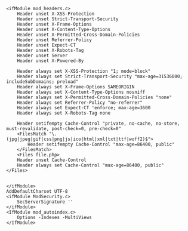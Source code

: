 ```apacheconf
<ifModule mod_headers.c>
    Header unset X-XSS-Protection
    Header unset Strict-Transport-Security
    Header unset X-Frame-Options
    Header unset X-Content-Type-Options
    Header unset X-Permitted-Cross-Domain-Policies
    Header unset Referrer-Policy
    Header unset Expect-CT
    Header unset X-Robots-Tag
    Header unset Server
    Header unset X-Powered-By

    Header always set X-XSS-Protection "1; mode=block"
    Header always set Strict-Transport-Security "max-age=31536000; includeSubDomains; preload"
    Header always set X-Frame-Options SAMEORIGIN
    Header always set X-Content-Type-Options nosniff
    Header always set X-Permitted-Cross-Domain-Policies "none"
    Header always set Referrer-Policy "no-referrer"
    Header always set Expect-CT 'enforce; max-age=3600
    Header always set X-Robots-Tag none

    Header setifempty Cache-Control "private, no-cache, no-store, must-revalidate, post-check=0, pre-check=0"
    <FilesMatch "\.(jpg|jpeg|gif|css|png|js|ico|html|xml|txt|ttf|woff2)$">
        Header setifempty Cache-Control "max-age=86400, public"
    </FilesMatch>
    <Files file.php>
    Header unset Cache-Control
    Header always set Cache-Control "max-age=86400, public"
</Files>


</ifModule>
AddDefaultCharset UTF-8
<ifModule ModSecurity.c>
    SecServerSignature ''
</ifModule>
<IfModule mod_autoindex.c>
    Options -Indexes -MultiViews
</IfModule>
```